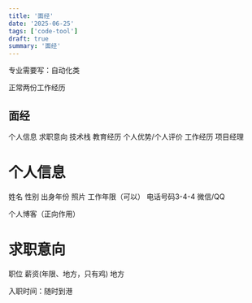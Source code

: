 ```yaml
---
title: '面经'
date: '2025-06-25'
tags: ['code-tool']
draft: true
summary: '面经'
---
```


专业需要写：自动化类

正常两份工作经历

## 面经

个人信息
求职意向
技术栈
教育经历
个人优势/个人评价
工作经历
项目经理



# 个人信息

姓名 性别 出身年份 照片 工作年限（可以） 电话号码3-4-4 微信/QQ

个人博客（正向作用）


# 求职意向
职位
薪资(年限、地方，只有鸡)
地方

入职时间：随时到港